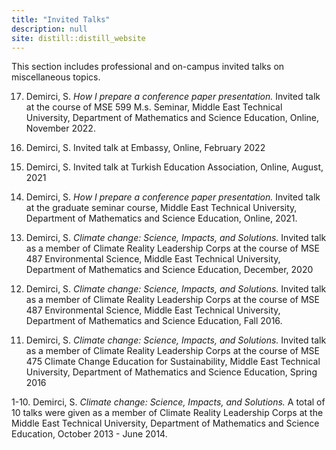 ```yaml
---
title: "Invited Talks"
description: null
site: distill::distill_website
---
```


This section includes professional and on-campus invited talks on miscellaneous topics.

<p>
17. Demirci, S. *How I prepare a conference paper presentation.* Invited talk at the course of MSE 599 M.s. Seminar, Middle East Technical University, Department of Mathematics and Science Education, Online, November 2022.
</p>

<p>
16. Demirci, S. Invited talk at Embassy, Online, February 2022
</p>

<p>
15. Demirci, S. Invited talk at Turkish Education Association, Online, August, 2021
</p>

<p>
14. Demirci, S. *How I prepare a conference paper presentation.* Invited talk at the graduate seminar course, Middle East Technical University, Department of Mathematics and Science Education, Online, 2021.
</p>

<p>
13. Demirci, S. *Climate change: Science, Impacts, and Solutions.* Invited talk as a member of Climate Reality Leadership Corps at the course of MSE 487 Environmental Science, Middle East Technical University, Department of Mathematics and Science Education, December, 2020
</p>

<p>
12. Demirci, S. *Climate change: Science, Impacts, and Solutions.* Invited talk as a member of Climate Reality Leadership Corps at the course of MSE 487 Environmental Science, Middle East Technical University, Department of Mathematics and Science Education, Fall 2016.
</p>

<p>
11. Demirci, S. *Climate change: Science, Impacts, and Solutions.* Invited talk as a member of Climate Reality Leadership Corps at the course of MSE 475 Climate Change Education for Sustainability, Middle East Technical University, Department of Mathematics and Science Education, Spring 2016
</p>

<p>
1-10. Demirci, S. *Climate change: Science, Impacts, and Solutions.* A total of 10 talks were given as a member of Climate Reality Leadership Corps at the Middle East Technical University, Department of Mathematics and Science Education, October 2013 - June 2014.
</p>